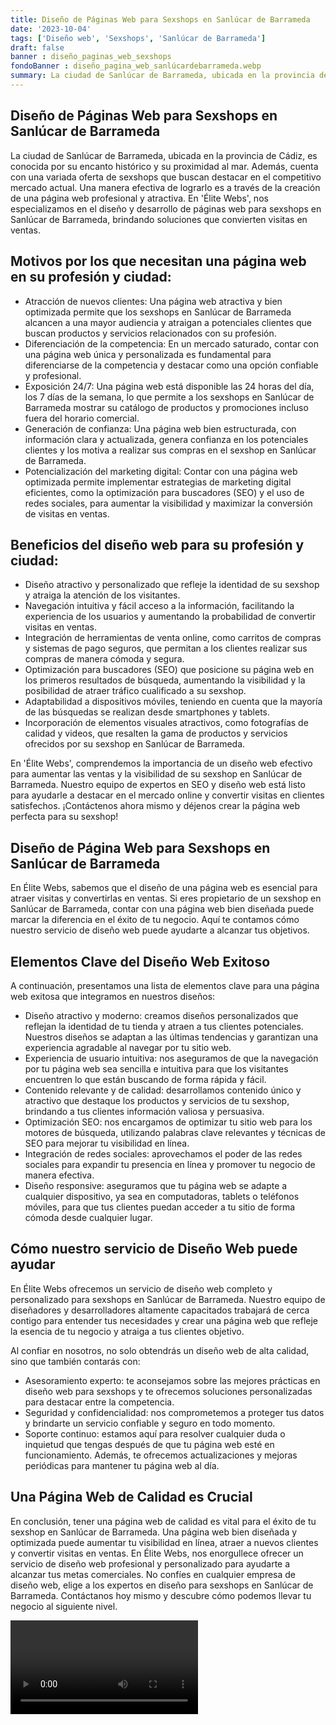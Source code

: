 ```yaml
---
title: Diseño de Páginas Web para Sexshops en Sanlúcar de Barrameda
date: '2023-10-04'
tags: ['Diseño web', 'Sexshops', 'Sanlúcar de Barrameda']
draft: false
banner : diseño_paginas_web_sexshops
fondoBanner : diseño_pagina_web_sanlúcardebarrameda.webp
summary: La ciudad de Sanlúcar de Barrameda, ubicada en la provincia de Cádiz, es conocida por su encanto histórico y su proximidad al mar. Además, cuenta con una variada oferta de sexshops que buscan destacar en el competitivo mercado actual. Una manera efectiva de lograrlo es a través de la creación de una página web profesional y atractiva. En 'Élite Webs', nos especializamos en el diseño y desarrollo de páginas web para sexshops en Sanlúcar de Barrameda, brindando soluciones que convierten visitas en ventas.
---
```


## Diseño de Páginas Web para Sexshops en Sanlúcar de Barrameda

La ciudad de Sanlúcar de Barrameda, ubicada en la provincia de Cádiz, es conocida por su encanto histórico y su proximidad al mar. Además, cuenta con una variada oferta de sexshops que buscan destacar en el competitivo mercado actual. Una manera efectiva de lograrlo es a través de la creación de una página web profesional y atractiva. En 'Élite Webs', nos especializamos en el diseño y desarrollo de páginas web para sexshops en Sanlúcar de Barrameda, brindando soluciones que convierten visitas en ventas.

## Motivos por los que necesitan una página web en su profesión y ciudad:

- Atracción de nuevos clientes: Una página web atractiva y bien optimizada permite que los sexshops en Sanlúcar de Barrameda alcancen a una mayor audiencia y atraigan a potenciales clientes que buscan productos y servicios relacionados con su profesión.
- Diferenciación de la competencia: En un mercado saturado, contar con una página web única y personalizada es fundamental para diferenciarse de la competencia y destacar como una opción confiable y profesional.
- Exposición 24/7: Una página web está disponible las 24 horas del día, los 7 días de la semana, lo que permite a los sexshops en Sanlúcar de Barrameda mostrar su catálogo de productos y promociones incluso fuera del horario comercial.
- Generación de confianza: Una página web bien estructurada, con información clara y actualizada, genera confianza en los potenciales clientes y los motiva a realizar sus compras en el sexshop en Sanlúcar de Barrameda.
- Potencialización del marketing digital: Contar con una página web optimizada permite implementar estrategias de marketing digital eficientes, como la optimización para buscadores (SEO) y el uso de redes sociales, para aumentar la visibilidad y maximizar la conversión de visitas en ventas.

## Beneficios del diseño web para su profesión y ciudad:

- Diseño atractivo y personalizado que refleje la identidad de su sexshop y atraiga la atención de los visitantes.
- Navegación intuitiva y fácil acceso a la información, facilitando la experiencia de los usuarios y aumentando la probabilidad de convertir visitas en ventas.
- Integración de herramientas de venta online, como carritos de compras y sistemas de pago seguros, que permitan a los clientes realizar sus compras de manera cómoda y segura.
- Optimización para buscadores (SEO) que posicione su página web en los primeros resultados de búsqueda, aumentando la visibilidad y la posibilidad de atraer tráfico cualificado a su sexshop.
- Adaptabilidad a dispositivos móviles, teniendo en cuenta que la mayoría de las búsquedas se realizan desde smartphones y tablets.
- Incorporación de elementos visuales atractivos, como fotografías de calidad y videos, que resalten la gama de productos y servicios ofrecidos por su sexshop en Sanlúcar de Barrameda.

En 'Élite Webs', comprendemos la importancia de un diseño web efectivo para aumentar las ventas y la visibilidad de su sexshop en Sanlúcar de Barrameda. Nuestro equipo de expertos en SEO y diseño web está listo para ayudarle a destacar en el mercado online y convertir visitas en clientes satisfechos. ¡Contáctenos ahora mismo y déjenos crear la página web perfecta para su sexshop!

<GifSeo />

<Cta />

## Diseño de Página Web para Sexshops en Sanlúcar de Barrameda

En Élite Webs, sabemos que el diseño de una página web es esencial para atraer visitas y convertirlas en ventas. Si eres propietario de un sexshop en Sanlúcar de Barrameda, contar con una página web bien diseñada puede marcar la diferencia en el éxito de tu negocio. Aquí te contamos cómo nuestro servicio de diseño web puede ayudarte a alcanzar tus objetivos.

## Elementos Clave del Diseño Web Exitoso

A continuación, presentamos una lista de elementos clave para una página web exitosa que integramos en nuestros diseños:

- Diseño atractivo y moderno: creamos diseños personalizados que reflejan la identidad de tu tienda y atraen a tus clientes potenciales. Nuestros diseños se adaptan a las últimas tendencias y garantizan una experiencia agradable al navegar por tu sitio web.
- Experiencia de usuario intuitiva: nos aseguramos de que la navegación por tu página web sea sencilla e intuitiva para que los visitantes encuentren lo que están buscando de forma rápida y fácil.
- Contenido relevante y de calidad: desarrollamos contenido único y atractivo que destaque los productos y servicios de tu sexshop, brindando a tus clientes información valiosa y persuasiva.
- Optimización SEO: nos encargamos de optimizar tu sitio web para los motores de búsqueda, utilizando palabras clave relevantes y técnicas de SEO para mejorar tu visibilidad en línea.
- Integración de redes sociales: aprovechamos el poder de las redes sociales para expandir tu presencia en línea y promover tu negocio de manera efectiva.
- Diseño responsive: aseguramos que tu página web se adapte a cualquier dispositivo, ya sea en computadoras, tablets o teléfonos móviles, para que tus clientes puedan acceder a tu sitio de forma cómoda desde cualquier lugar.

## Cómo nuestro servicio de Diseño Web puede ayudar

En Élite Webs ofrecemos un servicio de diseño web completo y personalizado para sexshops en Sanlúcar de Barrameda. Nuestro equipo de diseñadores y desarrolladores altamente capacitados trabajará de cerca contigo para entender tus necesidades y crear una página web que refleje la esencia de tu negocio y atraiga a tus clientes objetivo.

Al confiar en nosotros, no solo obtendrás un diseño web de alta calidad, sino que también contarás con:

- Asesoramiento experto: te aconsejamos sobre las mejores prácticas en diseño web para sexshops y te ofrecemos soluciones personalizadas para destacar entre la competencia.
- Seguridad y confidencialidad: nos comprometemos a proteger tus datos y brindarte un servicio confiable y seguro en todo momento.
- Soporte continuo: estamos aquí para resolver cualquier duda o inquietud que tengas después de que tu página web esté en funcionamiento. Además, te ofrecemos actualizaciones y mejoras periódicas para mantener tu página web al día.

## Una Página Web de Calidad es Crucial

En conclusión, tener una página web de calidad es vital para el éxito de tu sexshop en Sanlúcar de Barrameda. Una página web bien diseñada y optimizada puede aumentar tu visibilidad en línea, atraer a nuevos clientes y convertir visitas en ventas. En Élite Webs, nos enorgullece ofrecer un servicio de diseño web profesional y personalizado para ayudarte a alcanzar tus metas comerciales. No confíes en cualquier empresa de diseño web, elige a los expertos en diseño para sexshops en Sanlúcar de Barrameda. Contáctanos hoy mismo y descubre cómo podemos llevar tu negocio al siguiente nivel.

<Video />

<CtaBot job='Sexshops' city='Sanlúcar de Barrameda'/>

<Gmaps query='Sanlúcar de Barrameda+españa+maps' />